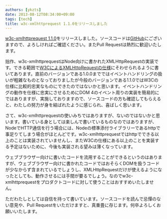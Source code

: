 ```yaml
---
authors: [ykzts]
date: 2013-08-12T08:34:00+09:00
tags: [tech]
title: w3c-xmlhttprequest 1.1.0をリリースしました
---
```


[w3c-xmlhttprequest 1.1.0](https://npmjs.org/package/w3c-xmlhttprequest)をリリースしました。ソースコードは[GitHub](https://github.com/ykzts/node-xmlhttprequest/tree/v1.1.0)にございますので、よろしければご確認ください。またPull Requestは熱烈に歓迎いたします。

<!--truncate-->

拙作、w3c-xmlhttprequestはNode向けに書かれたXMLHttpRequestの実装です。できる範囲で[W3CによるXMLHttpRequestの仕様](http://www.w3.org/TR/2012/WD-XMLHttpRequest-20121206/)にそわせられるように書いてあります。直前のバージョンである1.0.0までではイベントハンドリングの扱いが粗雑なものとなっておりましたが今般のバージョンである1.1.0ではW3Cの仕様に比較的忠実なものにできたのではないかと思います。イベントハンドリングの動作を仕様に忠実にさせるためにDOM 4のイベント周りの実装を簡易的にではありますが、実施しておりますので、ソースコードの方も確認してもらえると、わたしの努力が身を結ばれたように感じられ、喜ばしく思います。

さて、w3c-xmlhttprequestの使いみちではありますが、ないのではないかと思います。書いている身としては楽しんで書いているものなのではありますが、NodeでHTTP通信を行う場合には、Nodeの標準添付ライブラリーであるhttpで事足りてしまう場合がほとんどです。w3c-xmlhttprequestではhttpでできる以上のことは実装されていませんし、またW3Cの仕様にある以上のことを実装する予定はないために、今後も実装される望みは薄くなっています。

ウェブブラウザー向けに書いたコードを流用することができるというのはありますが、ウェブブラウザー向けに書かれたコードではおそらくDOMを扱うコードが少なからず含まれているでしょうし、XMLHttpRequestだけが使えるようになったとしても、動作させるには手間が要るでしょう。なのでw3c-xmlhttprequestをプロダクトコードに対して使うことはおすすめいたしません。

ただわたしとしては自信を持って書いています。ソースコードを読んで忌憚のない意見や、Pull Requestをいただけますと、真重畳に存じます。何卒よろしくお願いいたします。

